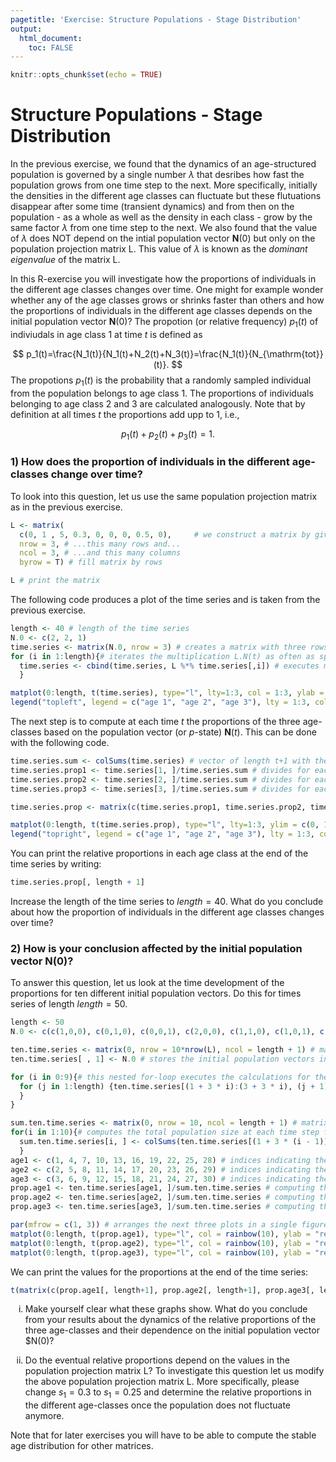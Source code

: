 ```yaml
---
pagetitle: 'Exercise: Structure Populations - Stage Distribution'
output: 
  html_document:
    toc: FALSE
---
```


```r
knitr::opts_chunk$set(echo = TRUE)
```

# Structure Populations - Stage Distribution {.tabset}

In the previous exercise, we found that the dynamics of an age-structured population is governed by a single number $\lambda$ that desribes how fast the population grows from one time step to the next. More specifically, initially the densities in the different age classes can fluctuate but these flutuations disappear after some time (transient dynamics) and from then on the population - as a whole as well as the density in each class - grow by the same factor $\lambda$ from one time step to the next. We also found that the value of $\lambda$ does NOT depend on the intial population vector $\mathbf N(0)$ but only on the population projection matrix $\mathsf L$. This value of $\lambda$ is known as the *dominant eigenvalue* of the matrix $\mathsf L$.

In this R-exercise you will investigate how the proportions of individuals in the different age classes changes over time. One might for example wonder whether any of the age classes grows or shrinks faster than others and how the proportions of individuals in the different age classes depends on the initial population vector $\mathbf N(0)$? The propotion (or relative frequency) $p_1(t)$ of indiviudals in age class 1 at time $t$ is defined as

$$
p_1(t)=\frac{N_1(t)}{N_1(t)+N_2(t)+N_3(t)}=\frac{N_1(t)}{N_{\mathrm{tot}}(t)}.
$$
The propotions $p_1(t)$ is the probability that a randomly sampled individual from the population belongs to age class 1. The proportions of individuals belonging to age class 2 and 3 are calculated analogously. Note that by definition at all times $t$ the proportions add upp to 1, i.e.,

$$
p_1(t)+p_2(t)+p_3(t)=1.
$$

### 1) How does the proportion of individuals in the different age-classes change over time?

To look into this question, let us use the same population projection matrix as in the previous exercise.

```r
L <- matrix(
  c(0, 1 , 5, 0.3, 0, 0, 0, 0.5, 0),	 # we construct a matrix by giving all its entries in a single vector, which we then split into...
  nrow = 3, # ...this many rows and...
  ncol = 3, # ...and this many columns
  byrow = T) # fill matrix by rows

L # print the matrix
```

The following code produces a plot of the time series and is taken from the previous exercise.

```r
length <- 40 # length of the time series
N.0 <- c(2, 2, 1)
time.series <- matrix(N.0, nrow = 3) # creates a matrix with three rows, called times.series, in which we will store the time series
for (i in 1:length){# iterates the multiplication L.N(t) as often as specified by the parameter "length"
  time.series <- cbind(time.series, L %*% time.series[,i]) # executes multiplication of the matrix L with current population vector and stores adds the result as a new column to the matrix time.series
  }

matplot(0:length, t(time.series), type="l", lty=1:3, col = 1:3, ylab = "abundance", xlab = "time") # plots the time.series for each age-class
legend("topleft", legend = c("age 1", "age 2", "age 3"), lty = 1:3, col = 1:3, bty = "N", horiz = TRUE) # adds a legend
```

The next step is to compute at each time $t$ the proportions of the three age-classes based on the population vector (or $p$-state) $\mathbf{N}(t)$. This can be done with the following code.

```r
time.series.sum <- colSums(time.series) # vector of length t+1 with the summed abundances at each time step
time.series.prop1 <- time.series[1, ]/time.series.sum # divides for each t the density of individuals at age 1 by total density at that time
time.series.prop2 <- time.series[2, ]/time.series.sum # divides for each t the density of individuals at age 2 by total density at that time
time.series.prop3 <- time.series[3, ]/time.series.sum # divides for each t the density of individuals at age 3 by total density at that time

time.series.prop <- matrix(c(time.series.prop1, time.series.prop2, time.series.prop3), nrow = 3, byrow = TRUE) # new matrix that contains the proportions in each age-class (rows) for the time serices (columns)

matplot(0:length, t(time.series.prop), type="l", lty=1:3, ylim = c(0, 1), ylab = "proportions", xlab = "time") # plots proportions of individuals for the three age classes; note that we have to take the transpose of the matrix time.series.prop in order for matplot show the time series
legend("topright", legend = c("age 1", "age 2", "age 3"), lty = 1:3, col = 1:3, bty = "N", horiz = TRUE)
```

You can print the relative proportions in each age class at the end of the time series by writing:

```r
time.series.prop[, length + 1]
```

Increase the length of the time series to $length=40$. What do you conclude about how the proportion of individuals in the different age classes changes over time?

### 2) How is your conclusion affected by the initial population vector $\mathbf N(0)$?

To answer this question, let us look at the time development of the proportions for ten different initial population vectors. Do this for times series of length $length=50$.

```r
length <- 50
N.0 <- c(c(1,0,0), c(0,1,0), c(0,0,1), c(2,0,0), c(1,1,0), c(1,0,1), c(0,1,1), c(2,1,0), c(2,0,1), c(0,2,1)) # vector containing ten different initial population vectors N(0)

ten.time.series <- matrix(0, nrow = 10*nrow(L), ncol = length + 1) # matrix in which we will store ten time series simultaneously
ten.time.series[ , 1] <- N.0 # stores the initial population vectors in the first column of that matrix

for (i in 0:9){# this nested for-loop executes the calculations for the ten time series simultaneously
  for (j in 1:length) {ten.time.series[(1 + 3 * i):(3 + 3 * i), (j + 1)] <- L %*% ten.time.series[(1 + 3 * i):(3 + 3 * i), j]
  }
}

sum.ten.time.series <- matrix(0, nrow = 10, ncol = length + 1) # matrix storing the sum for the ten time series
for(i in 1:10){# computes the total population size at each time step for each of the ten time series
  sum.ten.time.series[i, ] <- colSums(ten.time.series[(1 + 3 * (i - 1)):(3 + 3 * (i - 1)), ])
  }
age1 <- c(1, 4, 7, 10, 13, 16, 19, 22, 25, 28) # indices indicating the rows in which the first age class is stored
age2 <- c(2, 5, 8, 11, 14, 17, 20, 23, 26, 29) # indices indicating the rows in which the second age class is stored
age3 <- c(3, 6, 9, 12, 15, 18, 21, 24, 27, 30) # indices indicating the rows in which the third age class is stored
prop.age1 <- ten.time.series[age1, ]/sum.ten.time.series # computing the relative proportion of individuals in age class 1
prop.age2 <- ten.time.series[age2, ]/sum.ten.time.series # computing the relative proportion of individuals in age class 2
prop.age3 <- ten.time.series[age3, ]/sum.ten.time.series # computing the relative proportion of individuals in age class 3

par(mfrow = c(1, 3)) # arranges the next three plots in a single figure
matplot(0:length, t(prop.age1), type="l", col = rainbow(10), ylab = "relative proportion in age class 1", xlab = "time") # plot of the relative proportions
matplot(0:length, t(prop.age2), type="l", col = rainbow(10), ylab = "relative proportion in age class 2", xlab = "time")
matplot(0:length, t(prop.age3), type="l", col = rainbow(10), ylab = "relative proportion in age class 3", xlab = "time")
```

We can print the values for the proportions at the end of the time series:

```r
t(matrix(c(prop.age1[, length+1], prop.age2[, length+1], prop.age3[, length+1]), nrow = 10)) # produces a matrix that in each colum contains the final proportion for a different initial population vector N(0).
```

i) Make yourself clear what these graphs show. What do you conclude from your results about the dynamics of the relative proportions of the three age-classes and their dependence on the initial population vector $\mathbf N(0)?

ii) Do the eventual relative proportions depend on the values in the population projection matrix $\mathsf L$? To investigate this question let us modify the above population projection matrix L. More specifically, please change $s_1=0.3$ to $s_1=0.25$ and determine the relative proportions in the different age-classes once the population does not fluctuate anymore.

Note that for later exercises you will have to be able to compute the stable age distribution for other matrices.
